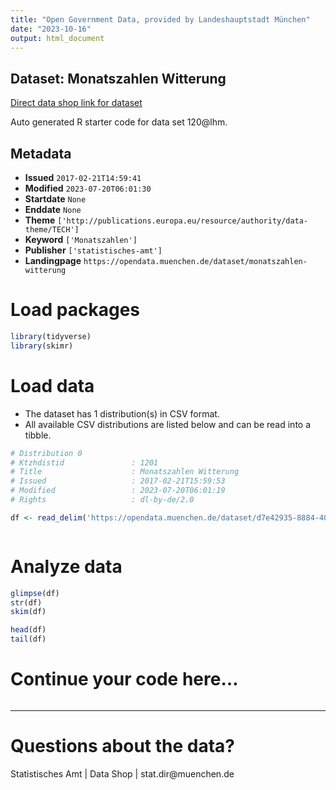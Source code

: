 ```yaml
---
title: "Open Government Data, provided by Landeshauptstadt München"
date: "2023-10-16"
output: html_document
---
```


## Dataset: Monatszahlen Witterung

[Direct data shop link for dataset](https://opendata.muenchen.de/dataset/monatszahlen-witterung)

Auto generated R starter code for data set 120@lhm.

## Metadata

- **Issued** `2017-02-21T14:59:41`
- **Modified** `2023-07-20T06:01:30`
- **Startdate** `None`
- **Enddate** `None`
- **Theme** `['http://publications.europa.eu/resource/authority/data-theme/TECH']`
- **Keyword** `['Monatszahlen']`
- **Publisher** `['statistisches-amt']`
- **Landingpage** `https://opendata.muenchen.de/dataset/monatszahlen-witterung`


# Load packages

```r

library(tidyverse)
library(skimr)

```

# Load data

-   The dataset has 1 distribution(s) in CSV format.
-   All available CSV distributions are listed below and can be read into a tibble.

```r

# Distribution 0
# Ktzhdistid               : 1201
# Title                    : Monatszahlen Witterung
# Issued                   : 2017-02-21T15:59:53
# Modified                 : 2023-07-20T06:01:19
# Rights                   : dl-by-de/2.0

df <- read_delim('https://opendata.muenchen.de/dataset/d7e42935-8884-40d3-9284-096d9cafecdd/resource/64c8c183-7fd0-4b29-9958-4169d22ee883/download/monatszahlen2307_witterung_10_07_23_nosum.csv')



```

# Analyze data

```r

glimpse(df)
str(df)
skim(df)

head(df)
tail(df)

```

# Continue your code here...

```r

```

------------------------------------------------------------------------

# Questions about the data?

Statistisches Amt | Data Shop | stat.dir@muenchen.de
